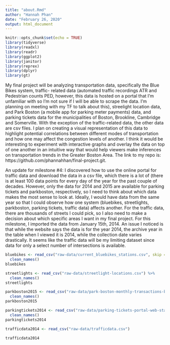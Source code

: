 ```yaml
---
title: "about.Rmd"
author: "Hannah Phan"
date: "February 26, 2020"
output: html_document
---
```


```r
knitr::opts_chunk$set(echo = TRUE)
library(tidyverse)
library(readxl)
library(readr)
library(ggplot2)
library(janitor)
library(reprex)
library(dplyr)
library(gt)
```
My final project will be analyzing transportation data, specifically the Blue Bikes system, traffic- related data (automated traffic recordings ATR and Pedestrian counts PED, however, this data is hosted on a portal that I'm unfamiliar with so I'm not sure if I will be able to scrape the data. I'm planning on meeting with my TF to talk about this), streelight location data, and Park Boston (a mobile app for parking meter payments) data, and parking tickets data for the municipalities of Boston, Brookline, Cambridge and Somerville. With the exception of the traffic-related data, the other data are csv files. I plan on creating a visual representation of this data to highlight potential correlations between different modes of transportation and how one may affect the congestion levels of another. I think it would be interesting to experiment with interactive graphs and overlay the data on top of one another in an intuitive way that would help viewers make inferences on transportation trends in the Greater Boston Area. The link to my repo is: https://github.com/phannahhan/final-project.git.

An update for milestone #4: I discovered how to use the online portal for traffic data and download the data in a csv file, which there is a lot of (there is at least 100 data points for every day of the year for the past couple of decades. However, only the data for 2014 and 2015 are available for parking tickets and parkboston, respectively, so I need to think about which data makes the most sense to look at. Ideally, I would have data from the same year so that I could observe how one system (bluebikes, streetlights, parkboston, parking tickets, traffic data) affects another. For the traffic data, there are thousands of streets I could pick, so I also need to make a decision about which specific areas I want in my final project. For this milestone, I imported the data from January 15th, 2014. An issue I noticed is that while the website says the data is for the year 2014, the archive year in the table when I viewed it is 2014, while the collection date varies drastically. It seems like the traffic data will be my limiting dataset since data for only a select number of intersections is available.

```r
bluebikes <- read_csv("raw-data/current_bluebikes_stations.csv", skip = 1) %>%
  clean_names()
bluebikes

streetlights <- read_csv("raw-data/streetlight-locations.csv") %>%
  clean_names()
streetlights

parkboston2015 <- read_csv("raw-data/park-boston-monthly-transactions-by-zone-2015.csv") %>%
  clean_names()
parkboston2015

parkingtickets2014 <- read_csv("raw-data/parking-tickets-portal-web-statistics.csv") %>%
  clean_names()
parkingtickets2014

trafficdata2014 <- read_csv("raw-data/trafficdata.csv")

trafficdata2014

```

